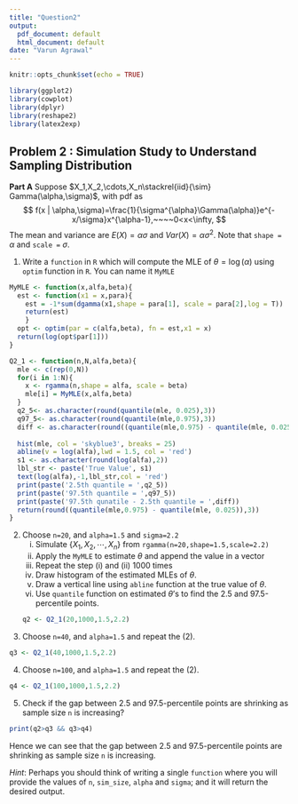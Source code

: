 ---
title: "Question2"
output:
  pdf_document: default
  html_document: default
date: "Varun Agrawal"
---

```{r setup, include=FALSE}
knitr::opts_chunk$set(echo = TRUE)
```
```{r,echo=FALSE,warning=FALSE,message=FALSE}
library(ggplot2)
library(cowplot)
library(dplyr)
library(reshape2)
library(latex2exp)
```

## Problem 2 : Simulation Study to Understand Sampling Distribution

**Part A**
Suppose $X_1,X_2,\cdots,X_n\stackrel{iid}{\sim} Gamma(\alpha,\sigma)$, with pdf as
$$
f(x | \alpha,\sigma)=\frac{1}{\sigma^{\alpha}\Gamma(\alpha)}e^{- x/\sigma}x^{\alpha-1},~~~~0<x<\infty,
$$
The mean and variance are $E(X)=\alpha\sigma$ and $Var(X)=\alpha\sigma^2$. Note that `shape = ` $\alpha$ and `scale = ` $\sigma$.

1. Write a `function` in `R` which will compute the MLE of $\theta=\log(\alpha)$ using `optim` function in `R`. You can name it `MyMLE`
```{r, warning=FALSE,message=FALSE}

MyMLE <- function(x,alfa,beta){
  est <- function(x1 = x,para){
    est = -1*sum(dgamma(x1,shape = para[1], scale = para[2],log = T))
    return(est)
    }
  opt <- optim(par = c(alfa,beta), fn = est,x1 = x)
  return(log(opt$par[1]))
}
```
```{r, warning=F,message=F}
Q2_1 <- function(n,N,alfa,beta){
  mle <- c(rep(0,N))
  for(i in 1:N){
    x <- rgamma(n,shape = alfa, scale = beta)
    mle[i] = MyMLE(x,alfa,beta)
  }
  q2_5<- as.character(round(quantile(mle, 0.025),3))
  q97_5<- as.character(round(quantile(mle,0.975),3))
  diff <- as.character(round((quantile(mle,0.975) - quantile(mle, 0.025)),3)) 
  
  hist(mle, col = 'skyblue3', breaks = 25)
  abline(v = log(alfa),lwd = 1.5, col = 'red')
  s1 <- as.character(round(log(alfa),2))
  lbl_str <- paste('True Value', s1)
  text(log(alfa),-1,lbl_str,col = 'red')
  print(paste('2.5th quantile = ',q2_5))
  print(paste('97.5th quantile = ',q97_5))
  print(paste('97.5th qunatile - 2.5th quantile = ',diff))
  return(round((quantile(mle,0.975) - quantile(mle, 0.025)),3))
}

```


2. Choose `n=20`, and `alpha=1.5` and `sigma=2.2`
     (i) Simulate $\{X_1,X_2,\cdots,X_n\}$ from `rgamma(n=20,shape=1.5,scale=2.2)`
     (ii) Apply the `MyMLE` to estimate $\theta$ and append the value in a vector
     (iii) Repeat the step (i) and (ii) 1000 times
     (iv) Draw histogram of the estimated MLEs of $\theta$.
     (v) Draw a vertical line using `abline` function at the true value of $\theta$.
     (vi) Use `quantile` function on estimated $\theta$'s to find the 2.5 and 97.5-percentile points. 
```{r}
q2 <- Q2_1(20,1000,1.5,2.2)
```
3.  Choose `n=40`, and `alpha=1.5` and repeat the (2).
```{r}
q3 <- Q2_1(40,1000,1.5,2.2)
```

4.  Choose `n=100`, and `alpha=1.5` and repeat the (2).
```{r}
q4 <- Q2_1(100,1000,1.5,2.2)
```

5. Check if the gap between 2.5 and 97.5-percentile points are shrinking as sample size `n` is increasing?
```{r}
print(q2>q3 && q3>q4)
```
Hence we can see that the gap between 2.5 and 97.5-percentile points are shrinking as sample size `n` is increasing. 


*Hint*: Perhaps you should think of writing a single `function` where you will provide the values of `n`, `sim_size`, `alpha` and `sigma`; and it will return the desired output. 
